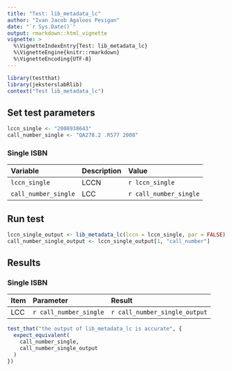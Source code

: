 ```yaml
---
title: "Test: lib_metadata_lc"
author: "Ivan Jacob Agaloos Pesigan"
date: "`r Sys.Date()`"
output: rmarkdown::html_vignette
vignette: >
  %\VignetteIndexEntry{Test: lib_metadata_lc}
  %\VignetteEngine{knitr::rmarkdown}
  %\VignetteEncoding{UTF-8}
---
```



```r
library(testthat)
library(jeksterslabRlib)
context("Test lib_metadata_lc")
```


## Set test parameters


```r
lccn_single <- "2008938643"
call_number_single <- "QA278.2 .R577 2008"
```


### Single ISBN

| Variable             | Description | Value                  |
|:---------------------|:------------|:-----------------------|
| `lccn_single`        | LCCN        | `r lccn_single`        |
| `call_number_single` | LCC         | `r call_number_single` |

## Run test


```r
lccn_single_output <- lib_metadata_lc(lccn = lccn_single, par = FALSE)
call_number_single_output <- lccn_single_output[1, "call_number"]
```


## Results

### Single ISBN

| Item | Parameter              | Result                        |
|:-----|:-----------------------|:------------------------------|
| LCC  | `r call_number_single` | `r call_number_single_output` |


```r
test_that("the output of lib_metadata_lc is accurate", {
  expect_equivalent(
    call_number_single,
    call_number_single_output
  )
})
```

